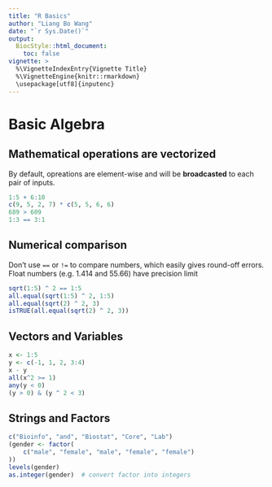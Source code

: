 ```yaml
---
title: "R Basics"
author: "Liang Bo Wang"
date: "`r Sys.Date()`"
output:
  BiocStyle::html_document:
    toc: false
vignette: >
  %\VignetteIndexEntry{Vignette Title}
  %\VignetteEngine{knitr::rmarkdown}
  \usepackage[utf8]{inputenc}
---
```



# Basic Algebra

## Mathematical operations are vectorized

By default, opreations are element-wise and will be **broadcasted** to each pair of inputs.

```r
1:5 + 6:10
c(9, 5, 2, 7) * c(5, 5, 6, 6)
689 > 609
1:3 == 3:1
```

## Numerical comparison
Don't use `==` or `!=` to compare numbers, which easily gives round-off errors. Float numbers (e.g. 1.414 and 55.66) have precision limit 

```r
sqrt(1:5) ^ 2 == 1:5
all.equal(sqrt(1:5) ^ 2, 1:5)
all.equal(sqrt(2) ^ 2, 3)
isTRUE(all.equal(sqrt(2) ^ 2, 3))
```

## Vectors and Variables

```r
x <- 1:5
y <- c(-1, 1, 2, 3:4)
x - y
all(x^2 >= 1)
any(y < 0)
(y > 0) & (y ^ 2 < 3)
```


## Strings and Factors

```r
c("Bioinfo", "and", "Biostat", "Core", "Lab")
(gender <- factor(
    c("male", "female", "male", "female", "female")
))
levels(gender)
as.integer(gender)  # convert factor into integers
```



